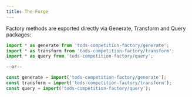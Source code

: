 ```yaml
---
title: The Forge
---
```


Factory methods are exported directly via Generate, Transform and Query packages:

```js
import * as generate from 'tods-competition-factory/generate';
import * as transform from 'tods-competition-factory/transform';
import * as query from 'tods-competition-factory/query';

--or--

const generate = import('tods-competition-factory/generate');
const transform = import('tods-competition-factory/transform');
const query = import('tods-competition-factory/query');
```
